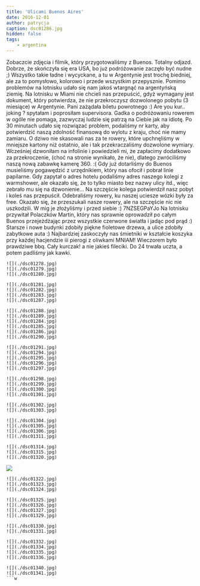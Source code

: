 ```yaml
---
title: 'Ulicami Buenos Aires'
date: 2016-12-01
author: patrycja
caption: dsc01286.jpg
hidden: false
tags: 
    - argentina
---
```


Zobaczcie zdjęcia i filmik, który przygotowaliśmy z Buenos. Totalny odjazd. Dobrze, że skończyła się era USA, bo już podróżowanie zaczęło być nudne ;) Wszystko takie ładne i wycyckane, a tu w Argentynie jest trochę biedniej, ale za to pomysłowo, kolorowo i przede wszystkim przepysznie. Pomimo problemów na lotnisku udało się nam jakoś wtargnąć na argentyńską ziemię. Na lotnisku w Miami nie chcieli nas przepuścić, gdyż wymagany jest dokument, który potwierdza, że nie przekroczysz dozwolonego pobytu (3 miesiące) w Argentynie. Pani zażądała biletu powrotnego :) Are you kur.. joking ? spytałam i poprosiłam supervisora. Gadka o podróżowaniu rowerem w ogóle nie pomaga, zazwyczaj ludzie się patrzą na Ciebie jak na idiotę. Po 30 minutach udało się rozwiązać problem, podaliśmy nr karty, aby potwierdzić naszą zdolność finansową do wylotu z kraju, choć nie mamy zamiaru. O dziwo nie skasowali nas za te rowery, które upchnęliśmy w mniejsze kartony niż ostatnio, ale i tak przekraczaliśmy dozwolone wymiary. Wcześniej dzwoniłam na infolinie i powiedzieli mi, że zapłacimy dodatkowo za przekroczenie, (choć na stronie wynikało, że nie), dlatego zwróciliśmy naszą nową zabawkę kamerę 360. :( Gdy już dotarliśmy do Buenos musieliśmy pogawędzić z urzędnikiem, który nas ofocił i pobrał linie papilarne. Gdy zapytał o adres hotelu podaliśmy adres naszego kolegi z warmshower, ale okazało się, że to tylko miasto bez nazwy ulicy itd., więc zebrało mu się na dzwonienie... Na szczęście kolega potwierdził nasz pobyt i koleś nas przepuścił. Odebraliśmy rowery, ku naszej uciesze wózki były za free. Okazało się, że przeszukali nasze rowery, ale na szczęście nic nie uszkodzili. W mig je złożyliśmy i przed siebie :) 
<youtube>7NZSEGPaYJo</youtube>
Na lotnisku przywitał Polaczków Martin, który nas sprawnie oprowadził po całym Buenos przejeżdżając przez wszystkie czerwone światła i jadąc pod prąd :) Starsze i nowe budynki zdobiły piękne fioletowe drzewa, a ulice zdobiły zabytkowe auta :) Najbardziej zaskoczyły nas śmietniki w kształcie koszyka przy każdej hacjendzie iii pierogi z oliwkami MNIAM!
Wieczorem było prawdziwe bbq. Cały kurczak! a nie jakieś fileciki. Do 24 trwała uczta, a potem padliśmy jak kawki. 

```grid|3
![](./dsc01278.jpg)
![](./dsc01279.jpg)
![](./dsc01280.jpg)
```
```grid|4
![](./dsc01281.jpg)
![](./dsc01282.jpg)
![](./dsc01283.jpg)
![](./dsc01287.jpg)
```
```grid|6
![](./dsc01288.jpg)
![](./dsc01289.jpg)
![](./dsc01284.jpg)
![](./dsc01285.jpg)
![](./dsc01286.jpg)
![](./dsc01290.jpg)
```
```grid|5
![](./dsc01291.jpg)
![](./dsc01294.jpg)
![](./dsc01295.jpg)
![](./dsc01296.jpg)
![](./dsc01297.jpg)
```
```grid|4
![](./dsc01298.jpg)
![](./dsc01299.jpg)
![](./dsc01300.jpg)
![](./dsc01301.jpg)
```
```grid|2
![](./dsc01302.jpg)
![](./dsc01303.jpg)
```
```grid|4
![](./dsc01304.jpg)
![](./dsc01305.jpg)
![](./dsc01306.jpg)
![](./dsc01311.jpg)
```
```grid|3
![](./dsc01314.jpg)
![](./dsc01315.jpg)
![](./dsc01320.jpg)
```
![](./dsc01321.jpg)
```grid|3
![](./dsc01322.jpg)
![](./dsc01323.jpg)
![](./dsc01324.jpg)
```
```grid|4
![](./dsc01325.jpg)
![](./dsc01326.jpg)
![](./dsc01327.jpg)
![](./dsc01329.jpg)
```
```grid|2
![](./dsc01330.jpg)
![](./dsc01331.jpg)
```
```grid|4
![](./dsc01332.jpg)
![](./dsc01334.jpg)
![](./dsc01335.jpg)
![](./dsc01336.jpg)
```
```grid|2
![](./dsc01340.jpg)
![](./dsc01341.jpg)
```w
